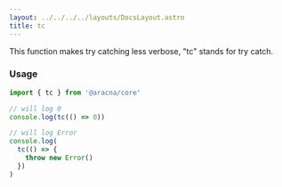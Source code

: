```yaml
---
layout: ../../../../layouts/DocsLayout.astro
title: tc
---
```


This function makes try catching less verbose, "tc" stands for try catch.

### Usage

```ts
import { tc } from '@aracna/core'

// will log 0
console.log(tc(() => 0))

// will log Error
console.log(
  tc(() => {
    throw new Error()
  })
)
```
